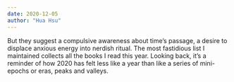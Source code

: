 ```yaml
---
date: 2020-12-05
author: "Hua Hsu"
---
```


But they suggest a compulsive awareness about time’s passage, a desire to displace anxious energy into nerdish ritual. The most fastidious list I maintained collects all the books I read this year. Looking back, it’s a reminder of how 2020 has felt less like a year than like a series of mini-epochs or eras, peaks and valleys.
